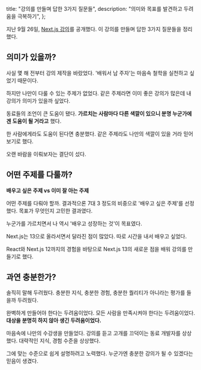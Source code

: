   title: "강의를 만들며 답한 3가지 질문들",
  description: "의미와 목표를 발견하고 두려움을 극복하기",
};

지난 9월 26일, [Next.js 강의](https://inf.run/kzcU)를 공개했다. 이 강의를 만들며 답한 3가지 질문들을 정리했다.

## 의미가 있을까?

사실 몇 해 전부터 강의 제작을 바랐었다. '배워서 남 주자'는 마음속 철학을 실천하고 싶었기 때문이다.

하지만 나만이 다룰 수 있는 주제가 없었다. 같은 주제라면 이미 좋은 강의가 많은데 내 강의가 의미가 있을까 싶었다.

동료들의 조언이 큰 도움이 됐다. **가르치는 사람마다 다른 색깔이 있으니 분명 누군가에겐 도움이 될 거라고** 했다.

한 사람에게라도 도움이 된다면 충분했다. 같은 주제라도 나만의 색깔이 있을 거라 믿어보기로 했다.

오랜 바람을 이뤄보자는 결단이 섰다.

## 어떤 주제를 다룰까?

**배우고 싶은 주제 vs 이미 잘 아는 주제**

어떤 주제를 다뤄야 할까. 결과적으론 7대 3 정도의 비중으로 '배우고 싶은 주제'를 선정했다. 목표가 무엇인지 고민한 결과였다.

누군가를 가르치면서 나 역시 '배우고 성장하는 것'이 목표였다.

Next.js는 13으로 올라서면서 달라진 점이 많았다. 따로 시간을 내서 배우고 싶었다.

React와 Next.js 12까지의 경험을 바탕으로 Next.js 13의 새로운 점을 배워 강의를 만들기로 했다.

## 과연 충분한가?

솔직히 말해 두려웠다. 충분한 지식, 충분한 경험, 충분한 퀄리티가 아니라는 평가를 들을까 두려웠다.

완벽하게 만들어야 한다는 두려움이었다. 모든 사람을 만족시켜야 한다는 두려움이었다. **대상을 분명히 하지 않아 생긴 두려움이었다.**

마음속에 나만의 수강생을 만들었다. 강의를 듣고 고개를 끄덕이는 동료 개발자를 상상했다. 대략적인 지식, 경험 수준을 상상했다.

그에 맞는 수준으로 쉽게 설명하려고 노력했다. 누군가엔 충분한 강의가 될 수 있겠다는 믿음이 생겼다.
